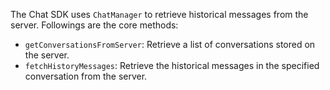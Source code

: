 <PlatformWrapper platform="flutter">

The Chat SDK uses `ChatManager` to retrieve historical messages from the server. Followings are the core methods:

- `getConversationsFromServer`: Retrieve a list of conversations stored on the server.
- `fetchHistoryMessages`: Retrieve the historical messages in the specified conversation from the server.

</PlatformWrapper>
